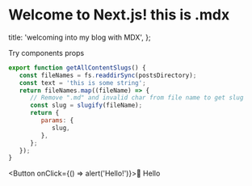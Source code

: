 
# Welcome to Next.js! this is .mdx

   title: 'welcoming into my blog with MDX',
};

Try components props

```javascript live=true
export function getAllContentSlugs() {
   const fileNames = fs.readdirSync(postsDirectory);
   const text = 'this is some string';
   return fileNames.map((fileName) => {
      // Remove ".md" and invalid char from file name to get slug
      const slug = slugify(fileName);
      return {
         params: {
            slug,
         },
      };
   });
}
```

<Button onClick={() => alert('Hello!')}>👋 Hello</Button>
